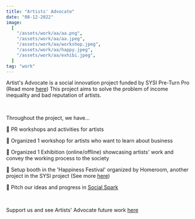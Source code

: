 ```yaml
---
title: "Artists' Advocate"
date: "08-12-2022"
image:
  [
    "/assets/work/aa/aa.png",
    "/assets/work/aa/aa.jpeg",
    "/assets/work/aa/workshop.jpeg",
    "/assets/work/aa/happy.jpeg",
    "/assets/work/aa/exhibi.jpeg",
  ]
tag: "work"
---
```


Artist's Advocate is a social innovation project funded by SYSI Pre-Turn Pro (Read more [here](https://sysi-org.web.app/))
This project aims to solve the problem of income inequality and bad reputation of artists.

&nbsp;

Throughout the project, we have...

🎨 PR​ workshops and activities for artists

🎨 Organized 1 workshop for artists who want to learn about business

🎨 Organized 1 Exhibition (online/offline) showcasing artists' work and convey the working process to the society

🎨 Setup booth in the 'Happiness Festival' organized by Homeroom, another project in the SYSI project
(See more [here](https://web.facebook.com/artiseverywhere.hr))

🎨 Pitch​ ​our ideas and progress in [Social Spark](https://mgronline.com/qol/detail/9660000065580)

&nbsp;

Support us and see Artists' Advocate future work [here](https://www.facebook.com/profile.php?id=100090169059869)
